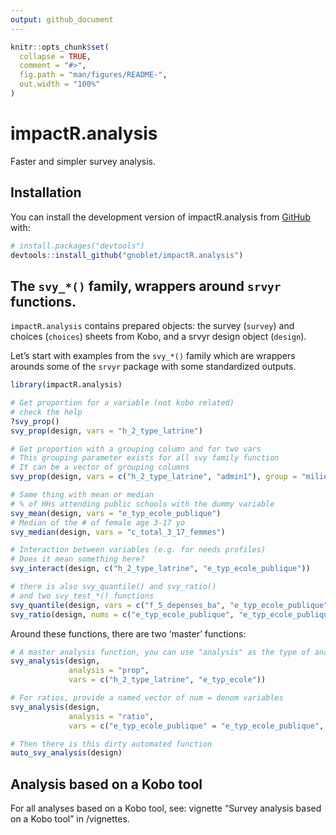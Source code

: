 ```yaml
---
output: github_document
---
```


<!-- README.md is generated from README.Rmd. Please edit that file -->

```r
knitr::opts_chunk$set(
  collapse = TRUE,
  comment = "#>",
  fig.path = "man/figures/README-",
  out.width = "100%"
)
```

# impactR.analysis

<!-- badges: start -->
<!-- badges: end -->

Faster and simpler survey analysis.

## Installation

You can install the development version of impactR.analysis from [GitHub](https://github.com/) with:

``` r
# install.packages("devtools")
devtools::install_github("gnoblet/impactR.analysis")
```

## The `svy_*()` family, wrappers around `srvyr` functions.

`impactR.analysis` contains prepared objects: the survey (`survey`) and choices (`choices`) sheets from Kobo, and a srvyr design object (`design`).

Let's start with examples from the `svy_*()` family which are wrappers arounds some of the `srvyr` package with some standardized outputs.

```r
library(impactR.analysis)

# Get proportion for a variable (not kobo related)
# check the help
?svy_prop()
svy_prop(design, vars = "h_2_type_latrine")

# Get proportion with a grouping column and for two vars
# This grouping parameter exists for all svy family function
# It can be a vector of grouping columns
svy_prop(design, vars = c("h_2_type_latrine", "admin1"), group = "milieu")

# Same thing with mean or median 
# % of HHs attending public schools with the dummy variable
svy_mean(design, vars = "e_typ_ecole_publique")
# Median of the # of female age 3-17 yo
svy_median(design, vars = "c_total_3_17_femmes")

# Interaction between variables (e.g. for needs profiles)
# Does it mean something here?
svy_interact(design, c("h_2_type_latrine", "e_typ_ecole_publique"))

# there is also svy_quantile() and svy_ratio()
# and two svy_test_*() functions
svy_quantile(design, vars = c("f_5_depenses_ba", "e_typ_ecole_publique"))
svy_ratio(design, nums = c("e_typ_ecole_publique", "e_typ_ecole_publique"), denoms = c("e_typ_ecole_non_publique", "e_typ_ecole_publique"))

```

Around these functions, there are two 'master' functions:
```r
# A master analysis function, you can use "analysis" as the type of analysis. See the function's details
svy_analysis(design, 
             analysis = "prop",
             vars = c("h_2_type_latrine", "e_typ_ecole"))

# For ratios, provide a named vector of num = denom variables
svy_analysis(design,
             analysis = "ratio",
             vars = c("e_typ_ecole_publique" = "e_typ_ecole_publique", "e_typ_ecole_non_publique" = "e_typ_ecole_publique"))

# Then there is this dirty automated function
auto_svy_analysis(design)

```
## Analysis based on a Kobo tool

For all analyses based on a Kobo tool, see: vignette "Survey analysis based on a Kobo tool" in /vignettes.
